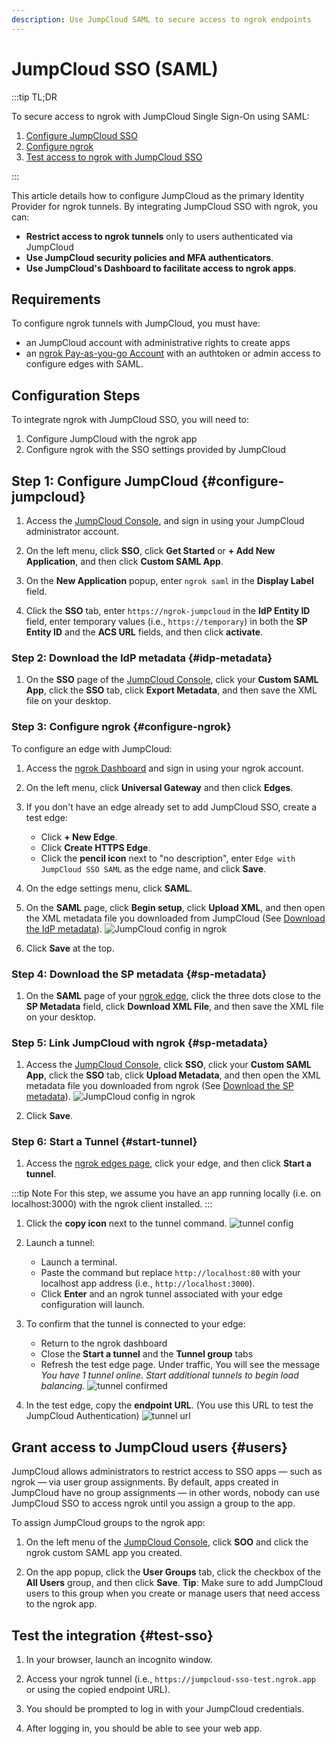 ```yaml
---
description: Use JumpCloud SAML to secure access to ngrok endpoints
---
```



<Disclaimer />

# JumpCloud SSO (SAML)

:::tip TL;DR

To secure access to ngrok with JumpCloud Single Sign-On using SAML:

1. [Configure JumpCloud SSO](#configure-jumpcloud)
1. [Configure ngrok](#configure-ngrok)
1. [Test access to ngrok with JumpCloud SSO](#test-sso)

:::

This article details how to configure JumpCloud as the primary Identity Provider for ngrok tunnels.
By integrating JumpCloud SSO with ngrok, you can:

- **Restrict access to ngrok tunnels** only to users authenticated via JumpCloud
- **Use JumpCloud security policies and MFA authenticators**.
- **Use JumpCloud's Dashboard to facilitate access to ngrok apps**.

## Requirements

To configure ngrok tunnels with JumpCloud, you must have:

- an JumpCloud account with administrative rights to create apps
- an [ngrok Pay-as-you-go Account](https://ngrok.com/pricing) with an authtoken or admin access to configure edges with SAML.

## Configuration Steps

To integrate ngrok with JumpCloud SSO, you will need to:

1. Configure JumpCloud with the ngrok app
1. Configure ngrok with the SSO settings provided by JumpCloud

## **Step 1**: Configure JumpCloud {#configure-jumpcloud}

1. Access the [JumpCloud Console](https://console.jumpcloud.com/), and sign in using your JumpCloud administrator account.

1. On the left menu, click **SSO**, click **Get Started** or **+ Add New Application**, and then click **Custom SAML App**.

1. On the **New Application** popup, enter `ngrok saml` in the **Display Label** field.

1. Click the **SSO** tab, enter `https://ngrok-jumpcloud` in the **IdP Entity ID** field, enter temporary values (i.e., `https://temporary`) in both the **SP Entity ID** and the **ACS URL** fields, and then click **activate**.

### **Step 2**: Download the IdP metadata {#idp-metadata}

1. On the **SSO** page of the [JumpCloud Console](https://console.jumpcloud.com/), click your **Custom SAML App**, click the **SSO** tab, click **Export Metadata**, and then save the XML file on your desktop.

### **Step 3**: Configure ngrok {#configure-ngrok}

To configure an edge with JumpCloud:

1. Access the [ngrok Dashboard](https://dashboard.ngrok.com/) and sign in using your ngrok account.

1. On the left menu, click **Universal Gateway** and then click **Edges**.

1. If you don't have an edge already set to add JumpCloud SSO, create a test edge:
   - Click **+ New Edge**.
   - Click **Create HTTPS Edge**.
   - Click the **pencil icon** next to "no description", enter `Edge with JumpCloud SSO SAML` as the edge name, and click **Save**.

1. On the edge settings menu, click **SAML**.

1. On the **SAML** page, click **Begin setup**, click **Upload XML**, and then open the XML metadata file you downloaded from JumpCloud (See [Download the IdP metadata](#idp-metadata)).
   ![JumpCloud config in ngrok](img/jumpcloud-5.png)

1. Click **Save** at the top.

### **Step 4**: Download the SP metadata {#sp-metadata}

1. On the **SAML** page of your [ngrok edge](https://dashboard.ngrok.com/edges), click the three dots close to the **SP Metadata** field, click **Download XML File**, and then save the XML file on your desktop.

### **Step 5**: Link JumpCloud with ngrok {#sp-metadata}

1. Access the [JumpCloud Console](https://console.jumpcloud.com/), click **SSO**, click your **Custom SAML App**, click the **SSO** tab, click **Upload Metadata**, and then open the XML metadata file you downloaded from ngrok (See [Download the SP metadata](#sp-metadata)).
   ![JumpCloud config in ngrok](img/jumpcloud-6.png)

1. Click **Save**.

### **Step 6**: Start a Tunnel {#start-tunnel}

1. Access the [ngrok edges page](https://dashboard.ngrok.com/edges), click your edge, and then click **Start a tunnel**.

:::tip Note
For this step, we assume you have an app running locally (i.e. on localhost:3000) with the ngrok client installed.
:::

1. Click the **copy icon** next to the tunnel command.
   ![tunnel config](img/jumpcloud-2.png)

1. Launch a tunnel:
   - Launch a terminal.
   - Paste the command but replace `http://localhost:80` with your localhost app address (i.e., `http://localhost:3000`).
   - Click **Enter** and an ngrok tunnel associated with your edge configuration will launch.

1. To confirm that the tunnel is connected to your edge:
   - Return to the ngrok dashboard
   - Close the **Start a tunnel** and the **Tunnel group** tabs
   - Refresh the test edge page. Under traffic, You will see the message _You have 1 tunnel online. Start additional tunnels to begin load balancing._
     ![tunnel confirmed](img/jumpcloud-3.png)

1. In the test edge, copy the **endpoint URL**. (You use this URL to test the JumpCloud Authentication)
   ![tunnel url](img/jumpcloud-4.png)

## Grant access to JumpCloud users {#users}

JumpCloud allows administrators to restrict access to SSO apps — such as ngrok — via user group assignments. By default, apps created in JumpCloud have no group assignments — in other words, nobody can use JumpCloud SSO to access ngrok until you assign a group to the app.

To assign JumpCloud groups to the ngrok app:

1. On the left menu of the [JumpCloud Console](https://console.jumpcloud.com/), click **SOO** and click the ngrok custom SAML app you created.

1. On the app popup, click the **User Groups** tab, click the checkbox of the **All Users** group, and then click **Save**.
   **Tip**: Make sure to add JumpCloud users to this group when you create or manage users that need access to the ngrok app.

## Test the integration {#test-sso}

1. In your browser, launch an incognito window.

1. Access your ngrok tunnel (i.e., `https://jumpcloud-sso-test.ngrok.app` or using the copied endpoint URL).

1. You should be prompted to log in with your JumpCloud credentials.

1. After logging in, you should be able to see your web app.
